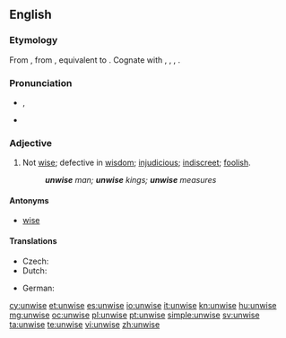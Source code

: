 ==English==

===Etymology===
From {{etyl|enm}} {{term|unwis|lang=enm}}, from {{etyl|ang}} {{term|unwis|unwīs|unwise, foolish, ignorant, uninformed, insane|lang=ang}}, equivalent to {{prefix|un|wise}}. Cognate with {{etyl|nl|-}} {{term|onwijs||unwise|lang=nl}}, {{etyl|de|-}} {{term|unweise||unwise|lang=de}}, {{etyl|sv|-}} {{term|ovis||unwise|lang=sv}}, {{etyl|is|-}} {{term|óvís||uncertain|lang=is}}.

===Pronunciation===
* {{IPA|/ʌnˈwaɪz/}}, {{X-SAMPA|/Vn"waIz/}}
* {{rhymes|aɪz}}

===Adjective===
{{en-adj|unwis|er}}

# Not [[wise]]; defective in [[wisdom]]; [[injudicious]]; [[indiscreet]]; [[foolish]].
#: '''''unwise''' man; '''unwise''' kings; '''unwise''' measures''

====Antonyms====
* [[wise]]

====Translations====
{{trans-top|not wise}}
* Czech: {{t-|cs|nemoudrý|m}}
* Dutch: {{t-|nl|onverstandig}}
{{trans-mid}}
* German: {{t-|de|unklug}}
{{trans-bottom}}

[[cy:unwise]]
[[et:unwise]]
[[es:unwise]]
[[io:unwise]]
[[it:unwise]]
[[kn:unwise]]
[[hu:unwise]]
[[mg:unwise]]
[[oc:unwise]]
[[pl:unwise]]
[[pt:unwise]]
[[simple:unwise]]
[[sv:unwise]]
[[ta:unwise]]
[[te:unwise]]
[[vi:unwise]]
[[zh:unwise]]